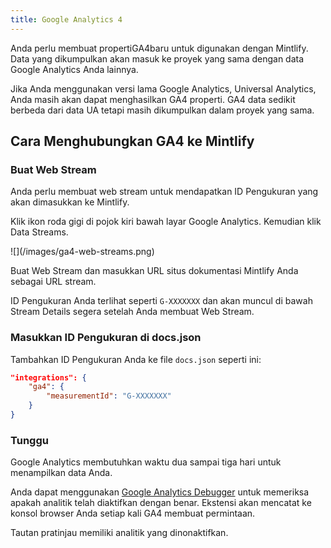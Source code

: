 ```yaml
---
title: Google Analytics 4
---
```


Anda perlu membuat properti<Tooltip tip="Google Analytics 4">GA4</Tooltip>baru untuk digunakan dengan Mintlify. Data yang dikumpulkan akan masuk ke proyek yang sama dengan data Google Analytics Anda lainnya.

Jika Anda menggunakan versi lama Google Analytics, Universal Analytics, Anda masih akan dapat menghasilkan <Tooltip tip="Google Analytics 4">GA4</Tooltip> properti. <Tooltip tip="Google Analytics 4">GA4</Tooltip> data sedikit berbeda dari data UA tetapi masih dikumpulkan dalam proyek yang sama.

## Cara Menghubungkan GA4 ke Mintlify

### Buat Web Stream

Anda perlu membuat web stream untuk mendapatkan ID Pengukuran yang akan dimasukkan ke Mintlify.

Klik ikon roda gigi di pojok kiri bawah layar Google Analytics. Kemudian klik Data Streams.

<Frame>![](/images/ga4-web-streams.png)</Frame>

Buat Web Stream dan masukkan URL situs dokumentasi Mintlify Anda sebagai URL stream.

ID Pengukuran Anda terlihat seperti `G-XXXXXXX` dan akan muncul di bawah Stream Details segera setelah Anda membuat Web Stream.

### Masukkan ID Pengukuran di docs.json

Tambahkan ID Pengukuran Anda ke file `docs.json` seperti ini:

```json docs.json
"integrations": {
    "ga4": {
        "measurementId": "G-XXXXXXX"
    }
}
```

### Tunggu

Google Analytics membutuhkan waktu dua sampai tiga hari untuk menampilkan data Anda.

Anda dapat menggunakan [Google Analytics Debugger](https://chrome.google.com/webstore/detail/google-analytics-debugger/jnkmfdileelhofjcijamephohjechhna?hl=en) untuk memeriksa apakah analitik telah diaktifkan dengan benar. Ekstensi akan mencatat ke konsol browser Anda setiap kali GA4 membuat permintaan.

<Note>
  Tautan pratinjau memiliki analitik yang dinonaktifkan.
</Note>
